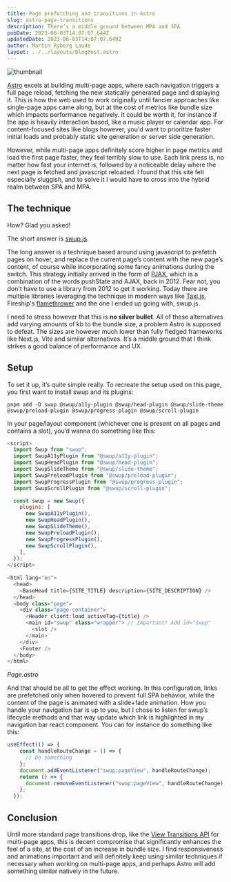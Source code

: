 ```yaml
---
title: Page prefetching and transitions in Astro
slug: astro-page-transitions
description: There’s a middle ground between MPA and SPA
pubDate: 2023-06-03T14:07:07.644Z
updatedDate: 2023-06-03T14:07:07.649Z
author: Martin Ryberg Laude
layout: ../../layouts/BlogPost.astro
---
```

<img alt="thumbnail" src="/images/uploads/astro-prefetch.webp" class="fw"/>

[Astro](https://astro.build/) excels at building multi-page apps, where each navigation triggers a full page reload, fetching the new statically generated page and displaying it. This is how the web used to work originally until fancier approaches like single-page apps came along, but at the cost of metrics like bundle size which impacts performance negatively. It could be worth it, for instance if the app is heavily interaction based, like a music player or calendar app. For content-focused sites like blogs however, you'd want to prioritize faster initial loads and probably static site generation or server side generation.

However, while multi-page apps definitely score higher in page metrics and load the first page faster, they feel terribly slow to use. Each link press is, no matter how fast your internet is, followed by a noticeable delay where the next page is fetched and javascript reloaded. I found that this site felt especially sluggish, and to solve it I would have to cross into the hybrid realm between SPA and MPA.

## The technique

How? Glad you asked!

The short answer is [swup.js](https://swup.js.org).

The long answer is a technique based around using javascript to prefetch pages on hover, and replace the current page’s content with the new page’s content, of course while incorporating some fancy animations during the switch. This strategy initially arrived in the form of [PJAX](https://github.com/defunkt/jquery-pjax), which is a combination of the words pushState and AJAX, back in 2012. Fear not, you don't have to use a library from 2012 to get it working. Today there are multiple libraries leveraging the technique in modern ways like [Taxi.js](https://taxi.js.org/), Fireship's [flamethrower](https://github.com/fireship-io/flamethrower) and the one I ended up going with, swup.js.

I need to stress however that this is **no silver bullet**. All of these alternatives add varying amounts of kb to the bundle size, a problem Astro is supposed to defeat. The sizes are however much lower than fully fledged frameworks like Next.js, Vite and similar alternatives. It’s a middle ground that I think strikes a good balance of performance and UX.

## Setup

To set it up, it’s quite simple really. To recreate the setup used on this page, you first want to install swup and its plugins:

```shell
pnpm add -D swup @swup/a11y-plugin @swup/head-plugin @swup/slide-theme @swup/preload-plugin @swup/progress-plugin @swup/scroll-plugin
```

In your page/layout component (whichever one is present on all pages and contains a slot), you’d wanna do something like this:

```javascript
<script>
  import Swup from "swup";
  import SwupA11yPlugin from "@swup/a11y-plugin";
  import SwupHeadPlugin from "@swup/head-plugin";
  import SwupSlideTheme from "@swup/slide-theme";
  import SwupPreloadPlugin from "@swup/preload-plugin";
  import SwupProgressPlugin from "@swup/progress-plugin";
  import SwupScrollPlugin from "@swup/scroll-plugin";

  const swup = new Swup({
    plugins: [
      new SwupA11yPlugin(),
      new SwupHeadPlugin(),
      new SwupSlideTheme(),
      new SwupPreloadPlugin(),
      new SwupProgressPlugin(),
      new SwupScrollPlugin(),
    ],
  });
</script>
  
<html lang="en">
  <head>
    <BaseHead title={SITE_TITLE} description={SITE_DESCRIPTION} />
  </head>
  <body class="page">
    <div class="page-container">
      <Header client:load activeTag={title} />
      <main id="swup" class="wrapper"> // Important! Add id="swup"
        <slot />
      </main>
    </div>
    <Footer />
  </body>
</html>
```

*Page.astro*

And that should be all to get the effect working. In this configuration, links are prefetched only when hovered to prevent full SPA behavior, while the content of the page is animated with a slide+fade animation. How you handle your navigation bar is up to you, but I chose to listen for swup’s lifecycle methods and that way update which link is highlighted in my navigation bar react component. You can for instance do something like this:

```javascript
useEffect(() => {
    const handleRouteChange = () => {
      // Do something
    };
    document.addEventListener("swup:pageView", handleRouteChange);
    return () => {
      document.removeEventListener("swup:pageView", handleRouteChange);
    };
  });
```

## Conclusion

Until more standard page transitions drop, like the [View Transitions API](https://developer.chrome.com/docs/web-platform/view-transitions/) for multi-page apps, this is decent compromise that significantly enhances the feel of a site, at the cost of an increase in bundle size. I find responsiveness and animations important and will definitely keep using similar techniques if necessary when working on multi-page apps, and perhaps Astro will add something similar natively in the future.

